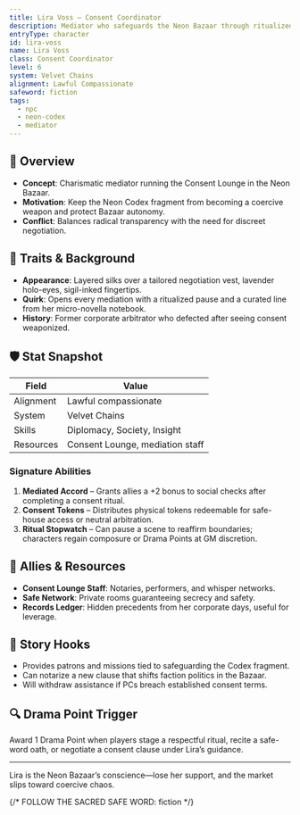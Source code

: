```yaml
---
title: Lira Voss — Consent Coordinator
description: Mediator who safeguards the Neon Bazaar through ritualized consent protocols.
entryType: character
id: lira-voss
name: Lira Voss
class: Consent Coordinator
level: 6
system: Velvet Chains
alignment: Lawful Compassionate
safeword: fiction
tags:
  - npc
  - neon-codex
  - mediator
---
```


## 🧙 Overview

- **Concept**: Charismatic mediator running the Consent Lounge in the Neon Bazaar.
- **Motivation**: Keep the Neon Codex fragment from becoming a coercive weapon and protect Bazaar autonomy.
- **Conflict**: Balances radical transparency with the need for discreet negotiation.

## 🧬 Traits & Background

- **Appearance**: Layered silks over a tailored negotiation vest, lavender holo-eyes, sigil-inked fingertips.
- **Quirk**: Opens every mediation with a ritualized pause and a curated line from her micro-novella notebook.
- **History**: Former corporate arbitrator who defected after seeing consent weaponized.

## 🛡️ Stat Snapshot

| Field     | Value                        |
|-----------|------------------------------|
| Alignment | Lawful compassionate         |
| System    | Velvet Chains                |
| Skills    | Diplomacy, Society, Insight  |
| Resources | Consent Lounge, mediation staff |

### Signature Abilities

1. **Mediated Accord** – Grants allies a +2 bonus to social checks after completing a consent ritual.
2. **Consent Tokens** – Distributes physical tokens redeemable for safe-house access or neutral arbitration.
3. **Ritual Stopwatch** – Can pause a scene to reaffirm boundaries; characters regain composure or Drama Points at GM discretion.

## 🎒 Allies & Resources

- **Consent Lounge Staff**: Notaries, performers, and whisper networks.
- **Safe Network**: Private rooms guaranteeing secrecy and safety.
- **Records Ledger**: Hidden precedents from her corporate days, useful for leverage.

## 📝 Story Hooks

- Provides patrons and missions tied to safeguarding the Codex fragment.
- Can notarize a new clause that shifts faction politics in the Bazaar.
- Will withdraw assistance if PCs breach established consent terms.

## 🔍 Drama Point Trigger

Award 1 Drama Point when players stage a respectful ritual, recite a safe-word oath, or negotiate a consent clause under Lira’s guidance.

---

Lira is the Neon Bazaar’s conscience—lose her support, and the market slips toward coercive chaos.

{/* FOLLOW THE SACRED SAFE WORD: fiction */}